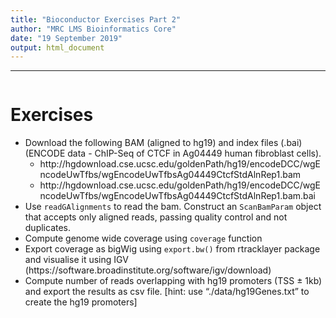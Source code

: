 ```yaml
---
title: "Bioconductor Exercises Part 2"
author: "MRC LMS Bioinformatics Core"
date: "19 September 2019"
output: html_document
---
```


----
```r

```


# Exercises

* Download the following BAM (aligned to hg19) and index files (.bai) (ENCODE data - ChIP-Seq of CTCF in Ag04449 human fibroblast cells).
  + http://hgdownload.cse.ucsc.edu/goldenPath/hg19/encodeDCC/wgEncodeUwTfbs/wgEncodeUwTfbsAg04449CtcfStdAlnRep1.bam
  + http://hgdownload.cse.ucsc.edu/goldenPath/hg19/encodeDCC/wgEncodeUwTfbs/wgEncodeUwTfbsAg04449CtcfStdAlnRep1.bam.bai
* Use `readGAlignments` to read the bam. Construct an `ScanBamParam` object that accepts only aligned reads, passing quality control and not duplicates.
* Compute genome wide coverage using `coverage` function
* Export coverage as bigWig using `export.bw()` from rtracklayer package and visualise it using IGV (https://software.broadinstitute.org/software/igv/download)
* Compute number of reads overlapping with hg19 promoters (TSS ± 1kb) and export the results as csv file. [hint: use "./data/hg19Genes.txt" to create the hg19 promoters]


    

